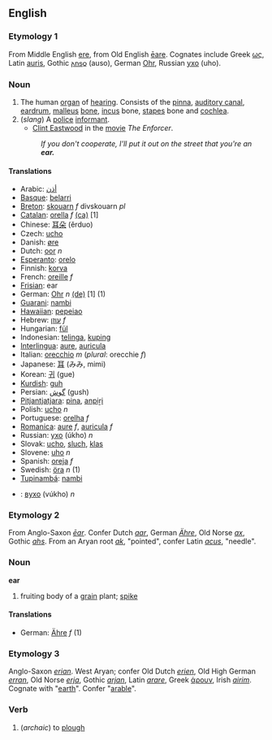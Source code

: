 ==English==
===Etymology 1===
From Middle English [[ere]], from Old English [[eare|ēare]]. Cognates include Greek [[ως]], Latin [[auris]], Gothic [[𐌰𐌿𐍃𐍉]] (auso), German [[Ohr]], Russian [[ухо]] (uho).
=== Noun ===

#The human [[organ]] of [[hearing]].  Consists of the [[pinna]], [[auditory canal]], [[eardrum]], [[malleus]] [[bone]], [[incus]] bone, [[stapes]] bone and [[cochlea]].
#(''slang'') A [[police]] [[informant]]. 
#*[[en:Clint Eastwood|Clint Eastwood]] in the [[movie]] ''The Enforcer''.
#:''If you don't cooperate, I'll put it out on the street that you're an '''ear.''''' 

==== Translations ====
*Arabic: [[أذن]]
*[[Basque]]: [[belarri]]
*[[Breton]]: [[skouarn]] ''f'' divskouarn ''pl''
*[[Catalan]]: [[orella]] ''f'' [[:ca:orella|(ca)]] [1]
*Chinese: [[耳朵]] (ěrduo)
*Czech: [[ucho]]
*Danish: [[øre]]
*Dutch: [[oor]] ''n''
*[[Esperanto]]: [[orelo]]
*Finnish: [[korva]]
*French: [[oreille]] ''f''
*[[Frisian]]: ear
*German: [[Ohr]] ''n'' [[:de:Ohr|(de)]] [1] (1)
*[[Guarani]]: [[nambi]]
*[[Hawaiian]]: [[pepeiao]]
*Hebrew: [[עוזן]] ''f''
*Hungarian: [[fül]]
*Indonesian: [[telinga]], [[kuping]]
*[[Interlingua]]: [[aure]], [[auricula]]
*Italian: [[orecchio]] ''m'' (''plural'': orecchie ''f'')
*Japanese: [[耳]] (みみ, mimi)
*Korean: [[귀]] (gue)
*[[Kurdish]]: [[guh]]
*Persian: [[گوش]] (gush)
*[[Pitjantjatjara]]: [[pina]], [[anpiṟi]]
*Polish: [[ucho]] ''n''
*Portuguese: [[orelha]] ''f''
*[[Romanica]]: [[aure]] ''f'', [[auricula]] ''f''
*Russian: [[ухо]] (úkho) ''n''
*Slovak: [[ucho]], [[sluch]], [[klas]]
*Slovene: [[uho]] ''n''
*Spanish: [[oreja]] ''f''
*Swedish: [[öra]] ''n'' (1)
*[[Tupinambá]]: [[nambi]]
*{{uk}}: [[вухо]] (vúkho) ''n''

===Etymology 2===
From Anglo-Saxon ''[[ēar]]''. Confer Dutch ''[[aar]]'', German ''[[Ähre]]'', Old Norse ''[[ax]]'', Gothic ''[[ahs]]''. From an Aryan root ''[[ak]]'', "pointed", confer Latin ''[[acus]]'', "needle".
===Noun===
'''ear'''
#fruiting body of a [[grain]] plant; [[spike]]
====Translations====
*German: [[Ähre]] ''f'' (1)
===Etymology 3===
Anglo-Saxon ''[[erian]]''. West Aryan; confer Old Dutch ''[[erien]]'', Old High German ''[[erran]]'', Old Norse ''[[erja]]'', Gothic ''[[arjan]]'', Latin ''[[arare]]'', Greek [[άρουν]], Irish ''[[airim]]''. Cognate with "[[earth]]". Confer "[[arable]]".
===Verb===
#(''archaic'') to [[plough]]